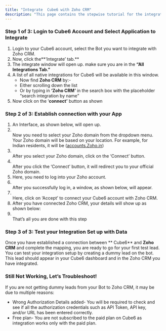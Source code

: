 ```yaml
---
title: "Integrate  Cube6 with Zoho CRM"
description: "This page contains the stepwise tutorial for the integration with  Cube6"
---
```


### **Step 1 of 3: Login to  Cube6 Account and Select Application to Integrate**

1. Login to your  Cube6 account, select the Bot you want to integrate with Zoho CRM.
2. Now, click the**‘Integrate’ tab.** 
3. The integrate window will open up. make sure you are in the **“All Integrations Tab.”**
4. A list of all native integrations for  Cube6 will be available in this window.
   - Now find **Zoho CRM** by:-
   - Either scrolling down the list
   - Or by typing in **‘Zoho CRM’** in the search box with the placeholder “search integration by name”
5. Now click on the ‘**connect’** button as shown

### **Step 2 of 3: Establish connection with your App**

1. An Interface, as shown below, will open up.
2. \
   Now you need to select your Zoho domain from the dropdown menu. Your Zoho domain will be based on your location. For example, for Indian residents, it will be ([accounts.Zoho.in](http://accounts.Zoho.in))
3. \
   After you select your Zoho domain, click on the ‘Connect’ button.
4. \
   After you click the ‘Connect’ button, it will redirect you to your official Zoho domain.
5. Here, you need to log into your Zoho account.
6. \
   After you successfully log in, a window, as shown below, will appear.
7. \
   Here, click on ‘Accept’ to connect your  Cube6 account with Zoho CRM.
8. After you have connected Zoho CRM, your details will show up as shown below:
9. \
   That’s all you are done with this step

### **Step 3 of 3: Test your Integration Set up with Data**

Once you have established a connection between ** Cube6** and **Zoho CRM** and complete the mapping, you are ready to go for your first test lead. You can test your integration setup by creating a dummy lead on the bot. This lead should appear in your  Cube6 dashboard and in the Zoho CRM you have integrated.

### **Still Not Working, Let’s Troubleshoot\!**

If you are not getting dummy leads from your Bot to Zoho CRM, it may be due to multiple reasons:

- Wrong Authorization Details added- You will be required to check and see if all the authorization credentials such as API Token, API key, and/or URL has been entered correctly.
- Free plan- You are not subscribed to the paid plan on  Cube6 as integration works only with the paid plan.

 